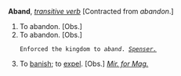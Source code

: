 '''Aband''', ''[[transitive verb (part of speech)|transitive verb]]'' [Contracted from ''abandon''.]

<ol>
<li>To abandon. [Obs.]

<li> To abandon. [Obs.]

<code> Enforced the kingdom to ''aband''. ''[[Spenser. (source)|Spenser.]]''</code>

<li> To [[banish]]; to [[expel]]. [Obs.] ''[[Mir. for Mag. (source)|Mir. for Mag.]]''
</ol>